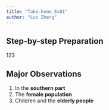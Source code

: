 ```yaml
---
title: "Take-home_Ex01"
author: "Luo Zheng"
---
```


## Step-by-step Preparation

123

## Major Observations

1.  In the **southern part**
2.  The **female population**
3.  Children and the **elderly people**
